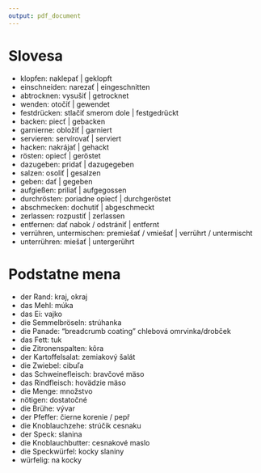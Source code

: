 ```yaml
---
output: pdf_document
---
```


# Slovesa
- klopfen: naklepať | geklopft
- einschneiden: narezať | eingeschnitten 
- abtrocknen: vysušiť | getrocknet
- wenden: otočiť | gewendet
- festdrücken: stlačiť smerom dole | festgedrückt
- backen: piecť | gebacken
- garnierne: obložiť | garniert
- servieren: servírovať | serviert
- hacken: nakrájať | gehackt
- rösten: opiecť | geröstet
- dazugeben: pridať | dazugegeben
- salzen: osoliť | gesalzen
- geben: dať | gegeben
- aufgießen: priliať | aufgegossen 
- durchrösten: poriadne opiecť | durchgeröstet
- abschmecken: dochutiť | abgeschmeckt
- zerlassen: rozpustiť | zerlassen
- entfernen: dať nabok / odstrániť | entfernt
- verrühren, untermischen: premiešať / vmiešať | verrührt / untermischt
- unterrühren: miešať | untergerührt
 
# Podstatne mena
- der Rand: kraj, okraj
- das Mehl: múka
- das Ei: vajko
- die Semmelbröseln: strúhanka
- die Panade: "breadcrumb coating" chlebová omrvinka/drobček
- das Fett: tuk
- die Zitronenspalten: kôra
- der Kartoffelsalat: zemiakový šalát
- die Zwiebel: cibuľa
- das Schweinefleisch: bravčové mäso
- das Rindfleisch: hovädzie mäso
- die Menge: množstvo
- nötigen: dostatočné
- die Brühe: vývar
- der Pfeffer: čierne korenie / pepř
- die Knoblauchzehe: strúčik cesnaku
- der Speck: slanina
- die Knoblauchbutter: cesnakové maslo
- die Speckwürfel: kocky slaniny
- würfelig: na kocky
